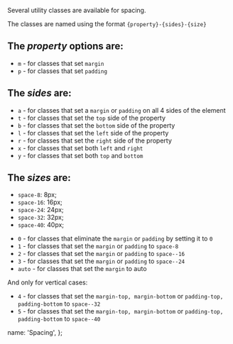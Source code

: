 Several utility classes are available for spacing.

The classes are named using the format <code>{property}-{sides}-{size}</code>

## The <i>property</i> options are:
  <ul>
  <li><code>m</code> - for classes that set <code>margin</code></li>
  <li><code>p</code> - for classes that set <code>padding</code></li>
</ul>

## The <i>sides</i> are:

<ul>
  <li><code>a</code> - for classes that set a <code>margin</code> or <code>padding</code> on all 4 sides of the element</li>
  <li><code>t</code> - for classes that set the <code>top</code> side of the property</li>
  <li><code>b</code> - for classes that set the <code>bottom</code> side of the property</li>
  <li><code>l</code> - for classes that set the <code>left</code> side of the property</li>
  <li><code>r</code> - for classes that set the <code>right</code> side of the property</li>
  <li><code>x</code> - for classes that set both <code>left</code> and <code>right</code></li>
  <li><code>y</code> - for classes that set both <code>top</code> and <code>bottom</code></li>
</ul>

## The <i>sizes</i> are:

<ul>
  <li><code>space-8</code>: 8px;</li>
  <li><code>space-16</code>: 16px;</li>
  <li><code>space-24</code>: 24px;</li>
  <li><code>space-32</code>: 32px;</li>
  <li><code>space-40</code>: 40px;</li>
</ul>

<ul>
  <li><code>0</code> - for classes that eliminate the <code>margin</code> or <code>padding</code> by setting it to <code>0</code></li>
  <li><code>1</code> - for classes that set the <code>margin</code> or <code>padding</code> to <code>space-8</code></li>
  <li><code>2</code> - for classes that set the <code>margin</code> or <code>padding</code> to <code>space--16</code></li>
  <li><code>3</code> - for classes that set the <code>margin</code> or <code>padding</code> to <code>space--24</code></li>
  <li><code>auto</code> - for classes that set the <code>margin</code> to auto</li>
</ul>
<p>And only for vertical cases:</p>
<ul>
  <li><code>4</code> - for classes that set the <code>margin-top, margin-bottom</code> or <code>padding-top, padding-bottom</code> to <code>space--32</code></li>
  <li><code>5</code> - for classes that set the <code>margin-top, margin-bottom</code> or <code>padding-top, padding-bottom</code> to <code>space--40</code></li>
</ul>

  name: 'Spacing',
};
